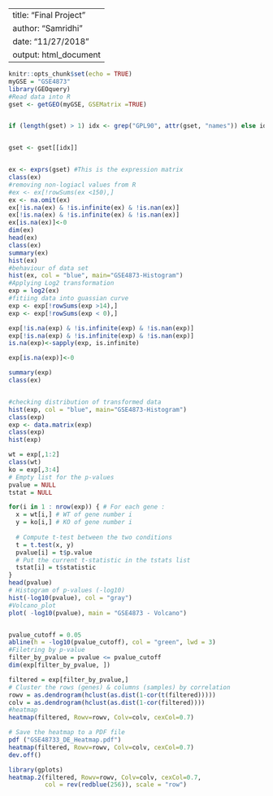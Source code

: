 
---
title: "Final Project"
author: "Samridhi"
date: "11/27/2018"
output: html_document
---

```r
knitr::opts_chunk$set(echo = TRUE)
myGSE = "GSE4873"  
library(GEOquery)
#Read data into R
gset <- getGEO(myGSE, GSEMatrix =TRUE)


if (length(gset) > 1) idx <- grep("GPL90", attr(gset, "names")) else idx <- 1


gset <- gset[[idx]]


ex <- exprs(gset) #This is the expression matrix
class(ex)
#removing non-logiacl values from R
#ex <- ex[!rowSums(ex <150),]
ex <- na.omit(ex)
ex[!is.na(ex) & !is.infinite(ex) & !is.nan(ex)]
ex[!is.na(ex) & !is.infinite(ex) & !is.nan(ex)]
ex[is.na(ex)]<-0
dim(ex)
head(ex)
class(ex)
summary(ex)
hist(ex)
#behaviour of data set
hist(ex, col = "blue", main="GSE4873-Histogram")
#Applying Log2 transformation
exp = log2(ex)
#fitiing data into guassian curve
exp <- exp[!rowSums(exp >14),]
exp <- exp[!rowSums(exp < 0),]

exp[!is.na(exp) & !is.infinite(exp) & !is.nan(exp)]
exp[!is.na(exp) & !is.infinite(exp) & !is.nan(exp)]
is.na(exp)<-sapply(exp, is.infinite)

exp[is.na(exp)]<-0

summary(exp)
class(ex)


#checking distribution of transformed data
hist(exp, col = "blue", main="GSE4873-Histogram")
class(exp)
exp <- data.matrix(exp)
class(exp)
hist(exp)

wt = exp[,1:2]
class(wt)
ko = exp[,3:4]
# Empty list for the p-values
pvalue = NULL 
tstat = NULL

for(i in 1 : nrow(exp)) { # For each gene : 
  x = wt[i,] # WT of gene number i
  y = ko[i,] # KO of gene number i
  
  # Compute t-test between the two conditions
  t = t.test(x, y)
  pvalue[i] = t$p.value
  # Put the current t-statistic in the tstats list
  tstat[i] = t$statistic
}
head(pvalue)
# Histogram of p-values (-log10)
hist(-log10(pvalue), col = "gray")
#Volcano_plot
plot( -log10(pvalue), main = "GSE4873 - Volcano")


pvalue_cutoff = 0.05
abline(h = -log10(pvalue_cutoff), col = "green", lwd = 3)
#Filetring by p-value
filter_by_pvalue = pvalue <= pvalue_cutoff
dim(exp[filter_by_pvalue, ])

filtered = exp[filter_by_pvalue,]
# Cluster the rows (genes) & columns (samples) by correlation
rowv = as.dendrogram(hclust(as.dist(1-cor(t(filtered)))))
colv = as.dendrogram(hclust(as.dist(1-cor(filtered))))
#heatmap
heatmap(filtered, Rowv=rowv, Colv=colv, cexCol=0.7)

# Save the heatmap to a PDF file
pdf ("GSE48733_DE_Heatmap.pdf")
heatmap(filtered, Rowv=rowv, Colv=colv, cexCol=0.7)
dev.off()

library(gplots)
heatmap.2(filtered, Rowv=rowv, Colv=colv, cexCol=0.7,
          col = rev(redblue(256)), scale = "row")


```
